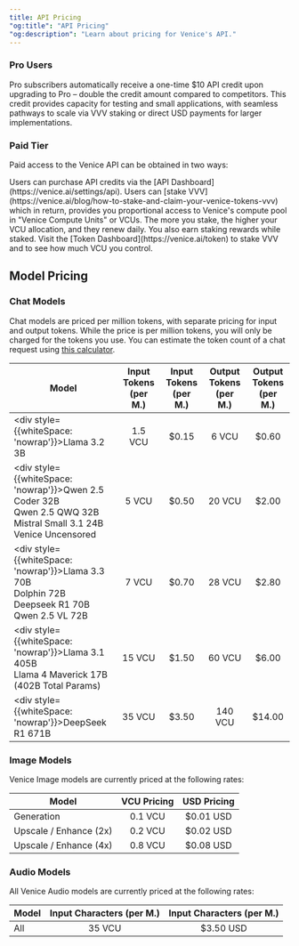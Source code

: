 ```yaml
---
title: API Pricing
"og:title": "API Pricing"
"og:description": "Learn about pricing for Venice's API."
---
```


### Pro Users

Pro subscribers automatically receive a one-time $10 API credit upon upgrading to Pro – double the credit amount compared to competitors. This credit provides capacity for testing and small applications, with seamless pathways to scale via VVV staking or direct USD payments for larger implementations.

### Paid Tier

Paid access to the Venice API can be obtained in two ways:

<Steps>
  <Step title="Purchased API Credits">
    Users can purchase API credits via the [API Dashboard](https://venice.ai/settings/api).
  </Step>

  <Step title="Stake VVV">
    Users can [stake VVV](https://venice.ai/blog/how-to-stake-and-claim-your-venice-tokens-vvv) which in return, provides you proportional access to
    Venice's compute pool in "Venice Compute Units" or VCUs. The more you stake, the higher your VCU allocation, and they renew daily. You also earn
    staking rewards while staked. Visit the [Token Dashboard](https://venice.ai/token) to stake VVV and to see how much VCU you control.
  </Step>
</Steps>


## Model Pricing

### Chat Models

Chat models are priced per million tokens, with separate pricing for input and output tokens. While the price is per million tokens, you will only be charged for the tokens you use.
You can estimate the token count of a chat request using [this calculator](https://quizgecko.com/tools/token-counter).

| Model                                                                                                                                | Input Tokens (per M.) | Input Tokens (per M.) | Output Tokens (per M.) | Output Tokens (per M.) |
| ------------------------------------------------------------------------------------------------------------------------------------ | :-------------------: | :-------------------: | :--------------------: | :--------------------: |
| <div style={{whiteSpace: 'nowrap'}}>Llama 3.2 3B</div>                                                                               | 1.5 VCU               | $0.15                 | 6 VCU                  | $0.60                  |
| <div style={{whiteSpace: 'nowrap'}}>Qwen 2.5 Coder 32B<br />Qwen 2.5 QWQ 32B<br />Mistral Small 3.1 24B<br />Venice Uncensored</div> | 5 VCU                 | $0.50                 | 20 VCU                 | $2.00                  |
| <div style={{whiteSpace: 'nowrap'}}>Llama 3.3 70B<br />Dolphin 72B <br />Deepseek R1 70B<br /> Qwen 2.5 VL 72B</div>                 | 7 VCU                 | $0.70                 | 28 VCU                 | $2.80                  |
| <div style={{whiteSpace: 'nowrap'}}>Llama 3.1 405B<br />Llama 4 Maverick 17B (402B Total Params)</div>                               | 15 VCU                | $1.50                 | 60 VCU                 | $6.00                  |
| <div style={{whiteSpace: 'nowrap'}}>DeepSeek R1 671B</div>                                                                           | 35 VCU                | $3.50                 | 140 VCU                | $14.00                 |

### Image Models

Venice Image models are currently priced at the following rates:

| Model                  | VCU Pricing           | USD Pricing           |
| ---------------------- | :-------------------: | :-------------------: |
| Generation             | 0.1 VCU               | $0.01 USD             |
| Upscale / Enhance (2x) | 0.2 VCU               | $0.02 USD             |
| Upscale / Enhance (4x) | 0.8 VCU               | $0.08 USD             |

### Audio Models

All Venice Audio models are currently priced at the following rates:

| Model       | Input Characters (per M.) | Input Characters (per M.) |
| ----------- | :-----------------------: | :-----------------------: |
| All         | 35 VCU                    | $3.50 USD                 |
